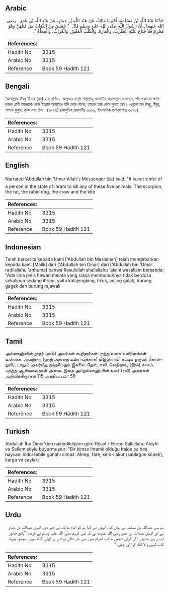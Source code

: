 ## Arabic


<div dir="rtl" lang="ar" style={{fontSize:'larger',backgroundColor:'#f8f9fa',padding:20}}>
حَدَّثَنَا عَبْدُ اللَّهِ بْنُ مَسْلَمَةَ، أَخْبَرَنَا مَالِكٌ، عَنْ عَبْدِ اللَّهِ بْنِ دِينَارٍ، عَنْ عَبْدِ اللَّهِ بْنِ عُمَرَ ـ رضى الله عنهما ـ أَنَّ رَسُولَ اللَّهِ صلى الله عليه وسلم قَالَ ‏ "‏ خَمْسٌ مِنَ الدَّوَابِّ مَنْ قَتَلَهُنَّ وَهْوَ مُحْرِمٌ فَلاَ جُنَاحَ عَلَيْهِ الْعَقْرَبُ، وَالْفَأْرَةُ، وَالْكَلْبُ الْعَقُورُ، وَالْغُرَابُ، وَالْحِدَأَةُ ‏"‏‏.‏
</div>
<div style={{backgroundColor:'#f8f9fa',padding:20, marginBottom: 10}}><table> <thead> <tr> <th>References:</th> <th></th> </tr> </thead> <tbody><tr><td>Hadith No</td><td>3315</td></tr><tr><td>Arabic No</td><td>3315</td></tr><tr><td>Reference</td><td>Book 59 Hadith 121</td></tr></tbody></table></div>

## Bengali


<div dir="ltr" lang="bn" style={{fontSize:'larger',backgroundColor:'#f8f9fa',padding:20}}>
‘আবদুল্লাহ ইবনু ‘উমার (রাঃ) হতে বর্ণিত। আল্লাহর রাসূল সাল্লাল্লাহু আলাইহি ওয়াসাল্লাম বলেছেন, পাঁচ প্রকারের ক্ষতিকারক প্রাণী যাদেরকে কেউ ইহরাম অবস্থায়ও যদি মেরে ফেলে, তাহলে তার কোন গুনাহ নেই। এগুলো হল বিচ্ছু, ইঁদুর, পাগলা কুকুর, কাক এবং চিল। (১৮২৬) (আধুনিক প্রকাশনীঃ ৩০৬৯, ইসলামিক ফাউন্ডেশনঃ ৩০৭৮)
</div>
<div style={{backgroundColor:'#f8f9fa',padding:20, marginBottom: 10}}><table> <thead> <tr> <th>References:</th> <th></th> </tr> </thead> <tbody><tr><td>Hadith No</td><td>3315</td></tr><tr><td>Arabic No</td><td>3315</td></tr><tr><td>Reference</td><td>Book 59 Hadith 121</td></tr></tbody></table></div>

## English


<div dir="ltr" lang="en" style={{fontSize:'larger',backgroundColor:'#f8f9fa',padding:20}}>
Narrated 'Abdullah bin 'Umar:Allah's Messenger (ﷺ) said, "It is not sinful of a person in the state of Ihram to kill any of these five animals: The scorpion, the rat, the rabid dog, the crow and the kite
</div>
<div style={{backgroundColor:'#f8f9fa',padding:20, marginBottom: 10}}><table> <thead> <tr> <th>References:</th> <th></th> </tr> </thead> <tbody><tr><td>Hadith No</td><td>3315</td></tr><tr><td>Arabic No</td><td>3315</td></tr><tr><td>Reference</td><td>Book 59 Hadith 121</td></tr></tbody></table></div>

## Indonesian


<div dir="ltr" lang="id" style={{fontSize:'larger',backgroundColor:'#f8f9fa',padding:20}}>
Telah bercerita kepada kami ['Abdullah bin Maslamah] telah mengabarkan kepada kami [Malik] dari ['Abdullah bin Dinar] dari ['Abdullah bin 'Umar radliallahu 'anhuma] bahwa Rasulullah shallallahu 'alaihi wasallam bersabda: "Ada lima jenis hewan melata yang siapa membunuhnya tidak berdosa sekalipun sedang ihram, yaitu kalajengking, tikus, anjing galak, burung gagak dan burung rajawali
</div>
<div style={{backgroundColor:'#f8f9fa',padding:20, marginBottom: 10}}><table> <thead> <tr> <th>References:</th> <th></th> </tr> </thead> <tbody><tr><td>Hadith No</td><td>3315</td></tr><tr><td>Arabic No</td><td>3315</td></tr><tr><td>Reference</td><td>Book 59 Hadith 121</td></tr></tbody></table></div>

## Tamil


<div dir="ltr" lang="ta" style={{fontSize:'larger',backgroundColor:'#f8f9fa',padding:20}}>
அல்லாஹ்வின் தூதர் (ஸல்) அவர்கள் கூறினார்கள்: ஐந்து வகை உயிரினங்கள் உள்ளன. அவற்றை (ஹஜ் அல்லது உம்ராவுக்காக) யிஇஹ்ராம்’ கட்டிய ஒருவர் கொன்றுவிட் டாலும் அவர்மீது குற்றமேதும் இல்லை. தேள், எலி, வெறிநாய், (நீர்க்) காகம், பருந்து ஆகியவைதான் அவை. இதை அப்துல்லாஹ் பின் உமர் (ரலி) அவர்கள் அறிவிக்கிறார்கள்.115 அத்தியாயம் : 59
</div>
<div style={{backgroundColor:'#f8f9fa',padding:20, marginBottom: 10}}><table> <thead> <tr> <th>References:</th> <th></th> </tr> </thead> <tbody><tr><td>Hadith No</td><td>3315</td></tr><tr><td>Arabic No</td><td>3315</td></tr><tr><td>Reference</td><td>Book 59 Hadith 121</td></tr></tbody></table></div>

## Turkish


<div dir="ltr" lang="tr" style={{fontSize:'larger',backgroundColor:'#f8f9fa',padding:20}}>
Abdullah İbn Ömer'den nakledildiğine göre Resul-i Ekrem Sallallahu Aleyhi ve Sellem şöyle buyurmuştur: "Bir kimse ihramlı olduğu halde şu beş hayvanı öldürsebile günahı olmaz: Akrep, fare, kelb-i akur (saldırgan köpek), karga ve çaylak:
</div>
<div style={{backgroundColor:'#f8f9fa',padding:20, marginBottom: 10}}><table> <thead> <tr> <th>References:</th> <th></th> </tr> </thead> <tbody><tr><td>Hadith No</td><td>3315</td></tr><tr><td>Arabic No</td><td>3315</td></tr><tr><td>Reference</td><td>Book 59 Hadith 121</td></tr></tbody></table></div>

## Urdu


<div dir="rtl" lang="ur" style={{fontSize:'larger',backgroundColor:'#f8f9fa',padding:20}}>
ہم سے عبداللہ بن مسلمہ نے بیان کیا، انہوں نے کہا ہم کو امام مالک نے خبر دی، انہیں عبداللہ بن دینار نے اور انہیں عبداللہ بن عمر رضی اللہ عنہما نے کہ نبی کریم صلی اللہ علیہ وسلم نے فرمایا ”پانچ جانور ایسے ہیں جنہیں اگر کوئی شخص حالت احرام میں بھی مار ڈالے تو اس پر کوئی گناہ نہیں۔ بچھو، چوہا، کاٹ لینے والا کتا، کوا اور چیل۔“
</div>
<div style={{backgroundColor:'#f8f9fa',padding:20, marginBottom: 10}}><table> <thead> <tr> <th>References:</th> <th></th> </tr> </thead> <tbody><tr><td>Hadith No</td><td>3315</td></tr><tr><td>Arabic No</td><td>3315</td></tr><tr><td>Reference</td><td>Book 59 Hadith 121</td></tr></tbody></table></div>